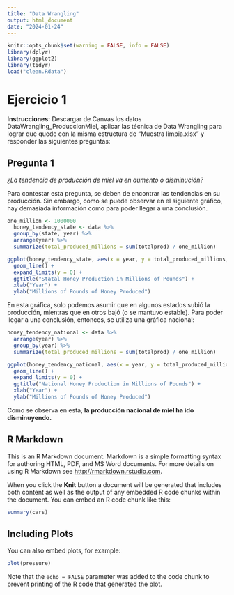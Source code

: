 ```yaml
---
title: "Data Wrangling"
output: html_document
date: "2024-01-24"
---
```


```r
knitr::opts_chunk$set(warning = FALSE, info = FALSE)
library(dplyr)
library(ggplot2)
library(tidyr)
load("clean.Rdata")
```

# Ejercicio 1

**Instrucciones:** Descargar de Canvas los datos DataWrangling_ProduccionMiel, aplicar las técnica de Data Wrangling para lograr que quede con la misma estructura de “Muestra limpia.xlsx” y responder las siguientes preguntas:

## Pregunta 1
_¿La tendencia de producción de miel va en aumento o disminución?_

Para contestar esta pregunta, se deben de encontrar las tendencias en su producción. Sin embargo, como se puede observar en el siguiente gráfico, hay demasiada información como para poder llegar a una conclusión.

```r
one_million <- 1000000
  honey_tendency_state <- data %>%
  group_by(state, year) %>%
  arrange(year) %>%
  summarize(total_produced_millions = sum(totalprod) / one_million)

ggplot(honey_tendency_state, aes(x = year, y = total_produced_millions, color = state, group = state)) +
  geom_line() +
  expand_limits(y = 0) +
  ggtitle("Statal Honey Production in Millions of Pounds") +
  xlab("Year") +
  ylab("Millions of Pounds of Honey Produced")
```


En esta gráfica, solo podemos asumir que en algunos estados subió la producción, mientras que en otros bajó (o se mantuvo estable).
Para poder llegar a una conclusión, entonces, se utiliza una gráfica nacional:
```r

honey_tendency_national <- data %>%
  arrange(year) %>%
  group_by(year) %>%
  summarize(total_produced_millions = sum(totalprod) / one_million)

ggplot(honey_tendency_national, aes(x = year, y = total_produced_millions, group = 1)) +
  geom_line() +
  expand_limits(y = 0) +
  ggtitle("National Honey Production in Millions of Pounds") +
  xlab("Year") +
  ylab("Millions of Pounds of Honey Produced")

```


Como se observa en esta, **la producción nacional de miel ha ido disminuyendo.**




## R Markdown

This is an R Markdown document. Markdown is a simple formatting syntax for authoring HTML, PDF, and MS Word documents. For more details on using R Markdown see <http://rmarkdown.rstudio.com>.

When you click the **Knit** button a document will be generated that includes both content as well as the output of any embedded R code chunks within the document. You can embed an R code chunk like this:

```r
summary(cars)
```

## Including Plots

You can also embed plots, for example:

```r
plot(pressure)
```

Note that the `echo = FALSE` parameter was added to the code chunk to prevent printing of the R code that generated the plot.
